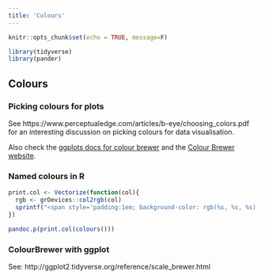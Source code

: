 ```yaml
---
title: 'Colours'
---
```


```r
knitr::opts_chunk$set(echo = TRUE, message=F)

library(tidyverse)
library(pander)
```



## Colours {-}


### Picking colours for plots {- #picking-colours}

See https://www.perceptualedge.com/articles/b-eye/choosing_colors.pdf for an interesting discussion on picking colours for data visualisation. 

Also check the [ggplots docs for colour brewer](http://ggplot2.tidyverse.org/reference/scale_brewer.html) and the [Colour Brewer website](http://colorbrewer2.org/).




### Named colours in R {- #named-colours}




```r
print.col <- Vectorize(function(col){
  rgb <- grDevices::col2rgb(col)
  sprintf("<span style='padding:1em; background-color: rgb(%s, %s, %s);'>&nbsp;</span> %s \n\n", rgb[1], rgb[2], rgb[3], col,  rgb[1], rgb[2], rgb[3])
})

pandoc.p(print.col(colours()))
```


### ColourBrewer with ggplot {- #color-brewer}

See: http://ggplot2.tidyverse.org/reference/scale_brewer.html



